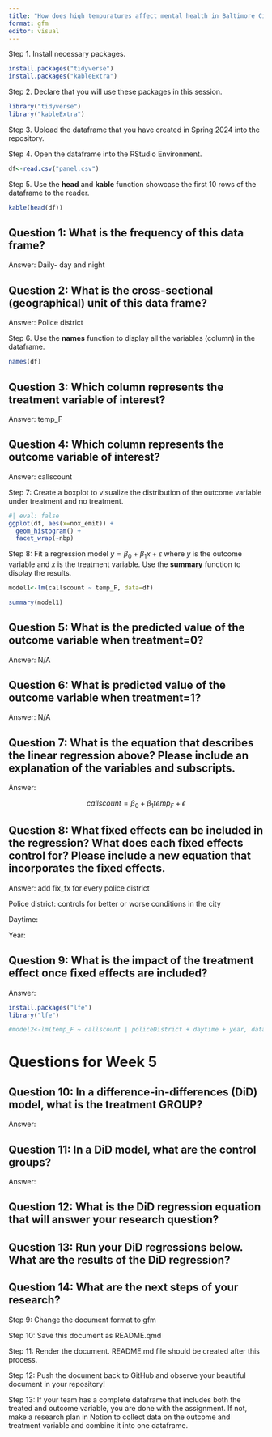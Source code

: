 ```yaml
---
title: "How does high tempuratures affect mental health in Baltimore City?"
format: gfm
editor: visual
---
```


Step 1. Install necessary packages.

```r
install.packages("tidyverse")
install.packages("kableExtra")
```

Step 2. Declare that you will use these packages in this session.

```r
library("tidyverse")
library("kableExtra")
```

Step 3. Upload the dataframe that you have created in Spring 2024 into the repository.

Step 4. Open the dataframe into the RStudio Environment.

```r
df<-read.csv("panel.csv")
```

Step 5. Use the **head** and **kable** function showcase the first 10 rows of the dataframe to the reader.

```r
kable(head(df))
```

## Question 1: What is the frequency of this data frame?

Answer: Daily- day and night

## Question 2: What is the cross-sectional (geographical) unit of this data frame?

Answer: Police district

Step 6. Use the **names** function to display all the variables (column) in the dataframe.

```r
names(df)

```

## Question 3: Which column represents the treatment variable of interest?

Answer: temp_F

## Question 4: Which column represents the outcome variable of interest?

Answer: callscount

Step 7: Create a boxplot to visualize the distribution of the outcome variable under treatment and no treatment.

```r
#| eval: false
ggplot(df, aes(x=nox_emit)) +
  geom_histogram() +
  facet_wrap(~nbp)
```

Step 8: Fit a regression model $y=\beta_0 + \beta_1 x + \epsilon$ where $y$ is the outcome variable and $x$ is the treatment variable. Use the **summary** function to display the results.

```r
model1<-lm(callscount ~ temp_F, data=df)

summary(model1)
```

## Question 5: What is the predicted value of the outcome variable when treatment=0?

Answer: N/A

## Question 6: What is predicted value of the outcome variable when treatment=1?

Answer: N/A

## Question 7: What is the equation that describes the linear regression above? Please include an explanation of the variables and subscripts.

Answer:

$$
callscount = \beta_0 + \beta_1 temp_F + \epsilon
$$

## Question 8: What fixed effects can be included in the regression? What does each fixed effects control for? Please include a new equation that incorporates the fixed effects.

Answer: add fix_fx for every police district

Police district: controls for better or worse conditions in the city

Daytime:

Year:

## Question 9: What is the impact of the treatment effect once fixed effects are included?

Answer:

```r
install.packages("lfe")
library("lfe")

#model2<-lm(temp_F ~ callscount | policeDistrict + daytime + year, data=df)
```

# Questions for Week 5

## Question 10: In a difference-in-differences (DiD) model, what is the treatment GROUP?

Answer:

## Question 11: In a DiD model, what are the control groups?

Answer:

## Question 12: What is the DiD regression equation that will answer your research question?

## Question 13: Run your DiD regressions below. What are the results of the DiD regression?

## Question 14: What are the next steps of your research?

Step 9: Change the document format to gfm

Step 10: Save this document as README.qmd

Step 11: Render the document. README.md file should be created after this process.

Step 12: Push the document back to GitHub and observe your beautiful document in your repository!

Step 13: If your team has a complete dataframe that includes both the treated and outcome variable, you are done with the assignment. If not, make a research plan in Notion to collect data on the outcome and treatment variable and combine it into one dataframe.
